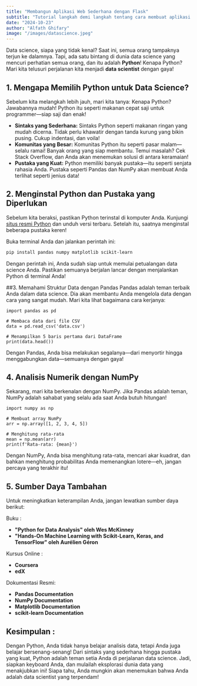 ```yaml
---
title: "Membangun Aplikasi Web Sederhana dengan Flask"
subtitle: "Tutorial langkah demi langkah tentang cara membuat aplikasi web dasar menggunakan framework Flask."
date: "2024-10-23"
author: "Alfath Ghifary"
image: "/images/datascience.jpeg"
---
```


Data science, siapa yang tidak kenal? Saat ini, semua orang tampaknya terjun ke dalamnya. Tapi, ada satu bintang di dunia data science yang mencuri perhatian semua orang, dan itu adalah **Python**! Kenapa Python? Mari kita telusuri perjalanan kita menjadi **data scientist** dengan gaya!

## 1. Mengapa Memilih Python untuk Data Science?

Sebelum kita melangkah lebih jauh, mari kita tanya: Kenapa Python? Jawabannya mudah! Python itu seperti makanan cepat saji untuk programmer—siap saji dan enak!

- **Sintaks yang Sederhana:** Sintaks Python seperti makanan ringan yang mudah dicerna. Tidak perlu khawatir dengan tanda kurung yang bikin pusing. Cukup indentasi, dan voila!
- **Komunitas yang Besar:** Komunitas Python itu seperti pasar malam—selalu ramai! Banyak orang yang siap membantu. Temui masalah? Cek Stack Overflow, dan Anda akan menemukan solusi di antara keramaian!
- **Pustaka yang Kuat:** Python memiliki banyak pustaka—itu seperti senjata rahasia Anda. Pustaka seperti Pandas dan NumPy akan membuat Anda terlihat seperti jenius data!



## 2. Menginstal Python dan Pustaka yang Diperlukan

Sebelum kita beraksi, pastikan Python terinstal di komputer Anda. Kunjungi [situs resmi Python](https://www.python.org/downloads/) dan unduh versi terbaru. Setelah itu, saatnya menginstal beberapa pustaka keren!

Buka terminal Anda dan jalankan perintah ini:

```bash
pip install pandas numpy matplotlib scikit-learn
```

Dengan perintah ini, Anda sudah siap untuk memulai petualangan data science Anda. Pastikan semuanya berjalan lancar dengan menjalankan Python di terminal Anda!


##3. Memahami Struktur Data dengan Pandas
Pandas adalah teman terbaik Anda dalam data science. Dia akan membantu Anda mengelola data dengan cara yang sangat mudah. Mari kita lihat bagaimana cara kerjanya:

```
import pandas as pd

# Membaca data dari file CSV
data = pd.read_csv('data.csv')

# Menampilkan 5 baris pertama dari DataFrame
print(data.head())
```
Dengan Pandas, Anda bisa melakukan segalanya—dari menyortir hingga menggabungkan data—semuanya dengan gaya!

## 4. Analisis Numerik dengan NumPy
Sekarang, mari kita berkenalan dengan NumPy. Jika Pandas adalah teman, NumPy adalah sahabat yang selalu ada saat Anda butuh hitungan!

```
import numpy as np

# Membuat array NumPy
arr = np.array([1, 2, 3, 4, 5])

# Menghitung rata-rata
mean = np.mean(arr)
print(f'Rata-rata: {mean}')

```
Dengan NumPy, Anda bisa menghitung rata-rata, mencari akar kuadrat, dan bahkan menghitung probabilitas Anda memenangkan lotere—eh, jangan percaya yang terakhir itu!

## 5. Sumber Daya Tambahan 
Untuk meningkatkan keterampilan Anda, jangan lewatkan sumber daya berikut:

Buku :
- **"Python for Data Analysis" oleh Wes McKinney**
- **"Hands-On Machine Learning with Scikit-Learn, Keras, and TensorFlow" oleh Aurélien Géron**

Kursus Online :
- **Coursera**
- **edX**

Dokumentasi Resmi:
- **Pandas Documentation**
- **NumPy Documentation**
- **Matplotlib Documentation**
- **scikit-learn Documentation**

## Kesimpulan :
Dengan Python, Anda tidak hanya belajar analisis data, tetapi Anda juga belajar bersenang-senang! Dari sintaks yang sederhana hingga pustaka yang kuat, Python adalah teman setia Anda di perjalanan data science. Jadi, siapkan keyboard Anda, dan mulailah eksplorasi dunia data yang menakjubkan ini! Siapa tahu, Anda mungkin akan menemukan bahwa Anda adalah data scientist yang terpendam!